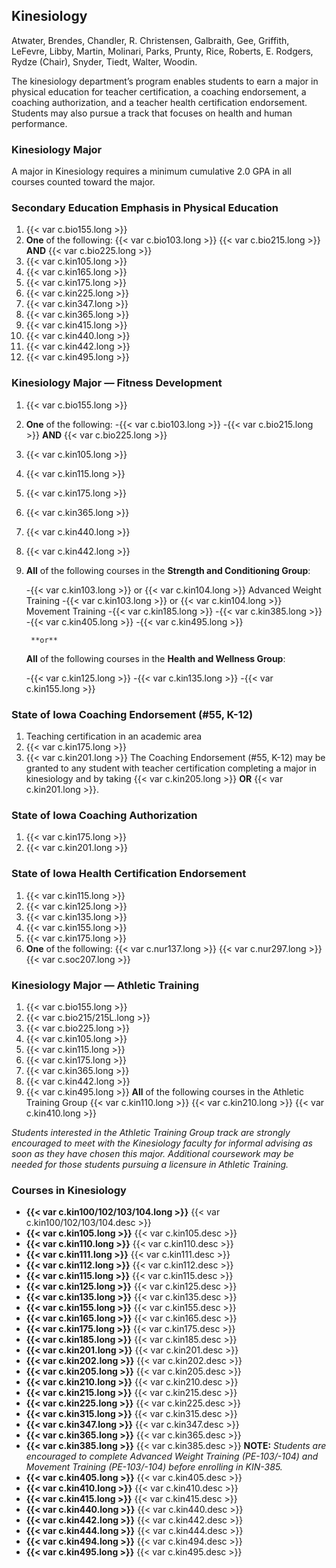 ## Kinesiology {#sec-kinesiology}
Atwater, Brendes, Chandler, R. Christensen, Galbraith, Gee, Griffith, LeFevre, Libby, Martin, Molinari, Parks, Prunty, Rice, Roberts, E. Rodgers, Rydze (Chair), Snyder, Tiedt, Walter, Woodin.

The kinesiology department’s program enables students to earn a major in physical education for teacher certification, a coaching endorsement, a coaching authorization, and a teacher health certification endorsement. Students may also pursue a track that focuses on health and human performance. 

### Kinesiology Major 
A major in Kinesiology requires a minimum cumulative 2.0 GPA in all courses counted toward the major.

### Secondary Education Emphasis in Physical Education
1. {{< var c.bio155.long >}}
2. **One** of the following:
	{{< var c.bio103.long >}}
	{{< var c.bio215.long >}} **AND** {{< var c.bio225.long >}}
3. {{< var c.kin105.long >}}
4. {{< var c.kin165.long >}}
5. {{< var c.kin175.long >}}
6. {{< var c.kin225.long >}}
7. {{< var c.kin347.long >}}
8. {{< var c.kin365.long >}}
9. {{< var c.kin415.long >}}
10. {{< var c.kin440.long >}}
11. {{< var c.kin442.long >}}
12. {{< var c.kin495.long >}}

### Kinesiology Major — Fitness Development
1. {{< var c.bio155.long >}}
2. **One** of the following:
	-{{< var c.bio103.long >}}
	-{{< var c.bio215.long >}} **AND** {{< var c.bio225.long >}}
3. {{< var c.kin105.long >}}
4. {{< var c.kin115.long >}}
5. {{< var c.kin175.long >}}
6. {{< var c.kin365.long >}}
7. {{< var c.kin440.long >}}
8. {{< var c.kin442.long >}}
9. **All** of the following courses in the **Strength and Conditioning Group**: 

	-{{< var c.kin103.long >}} or {{< var c.kin104.long >}} Advanced Weight Training
	-{{< var c.kin103.long >}} or {{< var c.kin104.long >}} Movement Training
	-{{< var c.kin185.long >}} 
	-{{< var c.kin385.long >}}
	-{{< var c.kin405.long >}}
	-{{< var c.kin495.long >}}

		**or**

	**All** of the following courses in the **Health and Wellness Group**: 

	-{{< var c.kin125.long >}}
	-{{< var c.kin135.long >}}
	-{{< var c.kin155.long >}}

### State of Iowa Coaching Endorsement (#55, K-12) 
1. Teaching certification in an academic area 
2. {{< var c.kin175.long >}}
3. {{< var c.kin201.long >}}
The Coaching Endorsement (#55, K-12) may be granted to any student with teacher certification completing a major in kinesiology and by taking {{< var c.kin205.long >}} **OR** {{< var c.kin201.long >}}.

### State of Iowa Coaching Authorization
1. {{< var c.kin175.long >}}
2. {{< var c.kin201.long >}}

### State of Iowa Health Certification Endorsement
1. {{< var c.kin115.long >}}
2. {{< var c.kin125.long >}}
3. {{< var c.kin135.long >}}
4. {{< var c.kin155.long >}}
5. {{< var c.kin175.long >}}
6. **One** of the following:
	{{< var c.nur137.long >}}
	{{< var c.nur297.long >}}
	{{< var c.soc207.long >}}

### Kinesiology Major — Athletic Training 
1. {{< var c.bio155.long >}}
2. {{< var c.bio215/215L.long >}}
3. {{< var c.bio225.long >}}
4. {{< var c.kin105.long >}}
5. {{< var c.kin115.long >}}
6. {{< var c.kin175.long >}}
7. {{< var c.kin365.long >}}
8. {{< var c.kin442.long >}}
9. {{< var c.kin495.long >}}
**All** of the following courses in the Athletic Training Group 
	{{< var c.kin110.long >}}
	{{< var c.kin210.long >}}
	{{< var c.kin410.long >}}

*Students interested in the Athletic Training Group track are strongly encouraged to meet with the Kinesiology faculty for informal advising as soon as they have chosen this major. Additional coursework may be needed for those students pursuing a licensure in Athletic Training. *

### Courses in Kinesiology
- **{{< var c.kin100/102/103/104.long >}}**
  {{< var c.kin100/102/103/104.desc >}} 
- **{{< var c.kin105.long >}}**
  {{< var c.kin105.desc >}} 
- **{{< var c.kin110.long >}}**
  {{< var c.kin110.desc >}} 
- **{{< var c.kin111.long >}}**
  {{< var c.kin111.desc >}} 
- **{{< var c.kin112.long >}}**
  {{< var c.kin112.desc >}} 
- **{{< var c.kin115.long >}}**
  {{< var c.kin115.desc >}} 
- **{{< var c.kin125.long >}}**
  {{< var c.kin125.desc >}} 
- **{{< var c.kin135.long >}}**
  {{< var c.kin135.desc >}} 
- **{{< var c.kin155.long >}}**
  {{< var c.kin155.desc >}} 
- **{{< var c.kin165.long >}}**
  {{< var c.kin165.desc >}} 
- **{{< var c.kin175.long >}}**
  {{< var c.kin175.desc >}} 
- **{{< var c.kin185.long >}}**
  {{< var c.kin185.desc >}} 
- **{{< var c.kin201.long >}}**
  {{< var c.kin201.desc >}} 
- **{{< var c.kin202.long >}}**
  {{< var c.kin202.desc >}} 
- **{{< var c.kin205.long >}}**
  {{< var c.kin205.desc >}} 
- **{{< var c.kin210.long >}}**
  {{< var c.kin210.desc >}} 
- **{{< var c.kin215.long >}}**
  {{< var c.kin215.desc >}} 
- **{{< var c.kin225.long >}}**
  {{< var c.kin225.desc >}} 
- **{{< var c.kin315.long >}}**
  {{< var c.kin315.desc >}} 
- **{{< var c.kin347.long >}}**
  {{< var c.kin347.desc >}} 
- **{{< var c.kin365.long >}}**
  {{< var c.kin365.desc >}} 
- **{{< var c.kin385.long >}}**
  {{< var c.kin385.desc >}} 
**NOTE:**  *Students are encouraged to complete Advanced Weight Training (PE-103/-104) and Movement Training (PE-103/-104) before enrolling in KIN-385.*
- **{{< var c.kin405.long >}}**
  {{< var c.kin405.desc >}} 
- **{{< var c.kin410.long >}}**
  {{< var c.kin410.desc >}} 
- **{{< var c.kin415.long >}}**
  {{< var c.kin415.desc >}} 
- **{{< var c.kin440.long >}}**
  {{< var c.kin440.desc >}} 
- **{{< var c.kin442.long >}}**
  {{< var c.kin442.desc >}} 
- **{{< var c.kin444.long >}}**
  {{< var c.kin444.desc >}} 
- **{{< var c.kin494.long >}}**
  {{< var c.kin494.desc >}} 
- **{{< var c.kin495.long >}}**
  {{< var c.kin495.desc >}} 





